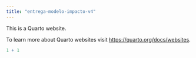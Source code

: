 ```yaml
---
title: "entrega-modelo-impacto-v4"
---
```


This is a Quarto website.

To learn more about Quarto websites visit <https://quarto.org/docs/websites>.

```r
1 + 1
```
